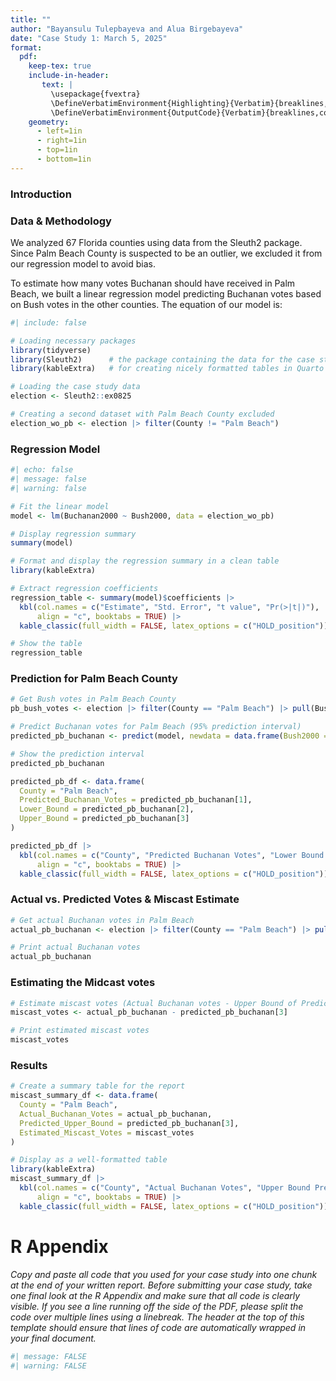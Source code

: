 ```yaml
---
title: ""
author: "Bayansulu Tulepbayeva and Alua Birgebayeva"
date: "Case Study 1: March 5, 2025"
format: 
  pdf:
    keep-tex: true
    include-in-header: 
       text: |
         \usepackage{fvextra}
         \DefineVerbatimEnvironment{Highlighting}{Verbatim}{breaklines,commandchars=\\\{\}}
         \DefineVerbatimEnvironment{OutputCode}{Verbatim}{breaklines,commandchars=\\\{\}}
    geometry: 
      - left=1in
      - right=1in
      - top=1in
      - bottom=1in
---
```


### Introduction


### Data & Methodology

We analyzed 67 Florida counties using data from the Sleuth2 package. Since Palm Beach County is suspected to be an outlier, we excluded it from our regression model to avoid bias.

To estimate how many votes Buchanan should have received in Palm Beach, we built a linear regression model predicting Buchanan votes based on Bush votes in the other counties. The equation of our model is:
```r
#| include: false

# Loading necessary packages
library(tidyverse)
library(Sleuth2)      # the package containing the data for the case study
library(kableExtra)   # for creating nicely formatted tables in Quarto

# Loading the case study data
election <- Sleuth2::ex0825

# Creating a second dataset with Palm Beach County excluded
election_wo_pb <- election |> filter(County != "Palm Beach")

```

### Regression Model 

```r
#| echo: false
#| message: false
#| warning: false

# Fit the linear model
model <- lm(Buchanan2000 ~ Bush2000, data = election_wo_pb)

# Display regression summary
summary(model)

```

```r
# Format and display the regression summary in a clean table
library(kableExtra)

# Extract regression coefficients
regression_table <- summary(model)$coefficients |> 
  kbl(col.names = c("Estimate", "Std. Error", "t value", "Pr(>|t|)"), 
      align = "c", booktabs = TRUE) |> 
  kable_classic(full_width = FALSE, latex_options = c("HOLD_position"))

# Show the table
regression_table

```

### Prediction for Palm Beach County 

```r
# Get Bush votes in Palm Beach County
pb_bush_votes <- election |> filter(County == "Palm Beach") |> pull(Bush2000)

# Predict Buchanan votes for Palm Beach (95% prediction interval)
predicted_pb_buchanan <- predict(model, newdata = data.frame(Bush2000 = pb_bush_votes), interval = "prediction", level = 0.95)

# Show the prediction interval
predicted_pb_buchanan

predicted_pb_df <- data.frame(
  County = "Palm Beach",
  Predicted_Buchanan_Votes = predicted_pb_buchanan[1],
  Lower_Bound = predicted_pb_buchanan[2],
  Upper_Bound = predicted_pb_buchanan[3]
)

predicted_pb_df |> 
  kbl(col.names = c("County", "Predicted Buchanan Votes", "Lower Bound (95% CI)", "Upper Bound (95% CI)"), 
      align = "c", booktabs = TRUE) |> 
  kable_classic(full_width = FALSE, latex_options = c("HOLD_position"))

```

### Actual vs. Predicted Votes & Miscast Estimate

```r
# Get actual Buchanan votes in Palm Beach
actual_pb_buchanan <- election |> filter(County == "Palm Beach") |> pull(Buchanan2000)

# Print actual Buchanan votes
actual_pb_buchanan

```

### Estimating the Midcast votes 

```r
# Estimate miscast votes (Actual Buchanan votes - Upper Bound of Prediction Interval)
miscast_votes <- actual_pb_buchanan - predicted_pb_buchanan[3]

# Print estimated miscast votes
miscast_votes

```
 
 
### Results 

```r
# Create a summary table for the report
miscast_summary_df <- data.frame(
  County = "Palm Beach",
  Actual_Buchanan_Votes = actual_pb_buchanan,
  Predicted_Upper_Bound = predicted_pb_buchanan[3],
  Estimated_Miscast_Votes = miscast_votes
)

# Display as a well-formatted table
library(kableExtra)
miscast_summary_df |> 
  kbl(col.names = c("County", "Actual Buchanan Votes", "Upper Bound Prediction", "Estimated Miscast Votes"), 
      align = "c", booktabs = TRUE) |> 
  kable_classic(full_width = FALSE, latex_options = c("HOLD_position"))

```


# R Appendix

_Copy and paste all code that you used for your case study into one chunk at the end of your written report. Before submitting your case study, take one final look at the R Appendix and make sure that all code is clearly visible. If you see a line running off the side of the PDF, please split the code over multiple lines using a linebreak. The header at the top of this template should ensure that lines of code are automatically wrapped in your final document._

```r
#| message: FALSE
#| warning: FALSE


```
